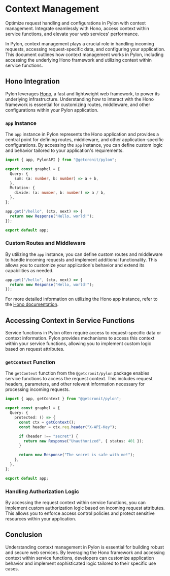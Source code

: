 # Context Management

Optimize request handling and configurations in Pylon with context management. Integrate seamlessly with Hono, access context within service functions, and elevate your web services' performance.

In Pylon, context management plays a crucial role in handling incoming requests, accessing request-specific data, and configuring your application. This document outlines how context management works in Pylon, including accessing the underlying Hono framework and utilizing context within service functions.

## Hono Integration

Pylon leverages [Hono](https://hono.dev/), a fast and lightweight web framework, to power its underlying infrastructure. Understanding how to interact with the Hono framework is essential for customizing routes, middleware, and other configurations within your Pylon application.

### `app` Instance

The `app` instance in Pylon represents the Hono application and provides a central point for defining routes, middleware, and other application-specific configurations. By accessing the `app` instance, you can define custom logic and behavior tailored to your application's requirements.

```typescript
import { app, PylonAPI } from "@getcronit/pylon";

export const graphql = {
  Query: {
    sum: (a: number, b: number) => a + b,
  },
  Mutation: {
    divide: (a: number, b: number) => a / b,
  },
};

app.get("/hello", (ctx, next) => {
  return new Response("Hello, world!");
});

export default app;
```

### Custom Routes and Middleware

By utilizing the `app` instance, you can define custom routes and middleware to handle incoming requests and implement additional functionality. This allows you to customize your application's behavior and extend its capabilities as needed.

```typescript
app.get("/hello", (ctx, next) => {
  return new Response("Hello, world!");
});
```

For more detailed information on utilizing the Hono app instance, refer to the [Hono documentation](https://hono.dev/getting-started/basic).

## Accessing Context in Service Functions

Service functions in Pylon often require access to request-specific data or context information. Pylon provides mechanisms to access this context within your service functions, allowing you to implement custom logic based on request attributes.

### `getContext` Function

The `getContext` function from the `@getcronit/pylon` package enables service functions to access the request context. This includes request headers, parameters, and other relevant information necessary for processing incoming requests.

```typescript
import { app, getContext } from "@getcronit/pylon";

export const graphql = {
  Query: {
    protected: () => {
      const ctx = getContext();
      const header = ctx.req.header("X-API-Key");

      if (header !== "secret") {
        return new Response("Unauthorized", { status: 401 });
      }

      return new Response("The secret is safe with me!");
    },
  },
};

export default app;
```

### Handling Authorization Logic

By accessing the request context within service functions, you can implement custom authorization logic based on incoming request attributes. This allows you to enforce access control policies and protect sensitive resources within your application.

## Conclusion

Understanding context management in Pylon is essential for building robust and secure web services. By leveraging the Hono framework and accessing context within service functions, developers can customize application behavior and implement sophisticated logic tailored to their specific use cases.
